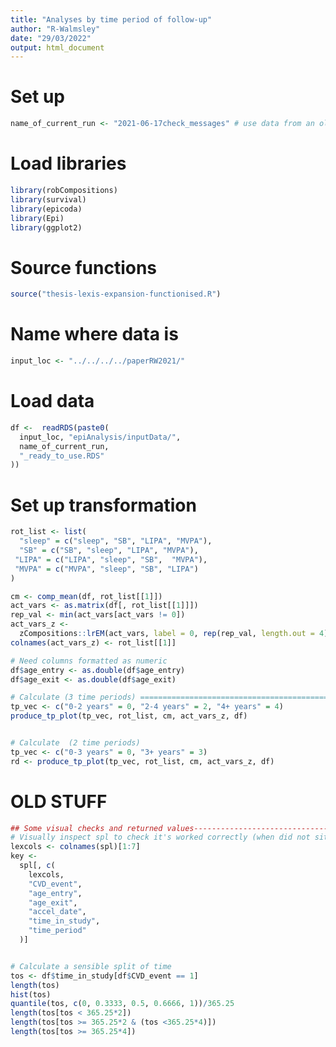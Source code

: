 ```yaml
---
title: "Analyses by time period of follow-up"
author: "R-Walmsley"
date: "29/03/2022"
output: html_document
---
```


# Set up
```r
name_of_current_run <- "2021-06-17check_messages" # use data from an old run
```

# Load libraries
```r
library(robCompositions)
library(survival)
library(epicoda)
library(Epi)
library(ggplot2)
```

# Source functions 
```r
source("thesis-lexis-expansion-functionised.R")
```

# Name where data is
```r
input_loc <- "../../../../paperRW2021/"
```

# Load data 
```r
df <-  readRDS(paste0(
  input_loc, "epiAnalysis/inputData/",
  name_of_current_run,
  "_ready_to_use.RDS"
))
```

# Set up transformation

```r
rot_list <- list(
  "sleep" = c("sleep", "SB", "LIPA", "MVPA"),
  "SB" = c("SB", "sleep", "LIPA", "MVPA"),
 "LIPA" = c("LIPA", "sleep", "SB",  "MVPA"),
 "MVPA" = c("MVPA", "sleep", "SB", "LIPA")
)

cm <- comp_mean(df, rot_list[[1]])
act_vars <- as.matrix(df[, rot_list[[1]]])
rep_val <- min(act_vars[act_vars != 0])
act_vars_z <-
  zCompositions::lrEM(act_vars, label = 0, rep(rep_val, length.out = 4))
colnames(act_vars_z) <- rot_list[[1]]

# Need columns formatted as numeric 
df$age_entry <- as.double(df$age_entry)
df$age_exit <- as.double(df$age_exit)

# Calculate (3 time periods) =========================================================
tp_vec <- c("0-2 years" = 0, "2-4 years" = 2, "4+ years" = 4)
produce_tp_plot(tp_vec, rot_list, cm, act_vars_z, df)


# Calculate  (2 time periods)
tp_vec <- c("0-3 years" = 0, "3+ years" = 3)
rd <- produce_tp_plot(tp_vec, rot_list, cm, act_vars_z, df)

```




# OLD STUFF
```r
## Some visual checks and returned values--------------------------------------------------
# Visually inspect spl to check it's worked correctly (when did not sit in function)
lexcols <- colnames(spl)[1:7]
key <-
  spl[, c(
    lexcols,
    "CVD_event",
    "age_entry",
    "age_exit",
    "accel_date",
    "time_in_study",
    "time_period"
  )]


# Calculate a sensible split of time
tos <- df$time_in_study[df$CVD_event == 1]
length(tos)
hist(tos)
quantile(tos, c(0, 0.3333, 0.5, 0.6666, 1))/365.25
length(tos[tos < 365.25*2])
length(tos[tos >= 365.25*2 & (tos <365.25*4)])
length(tos[tos >= 365.25*4])
```
